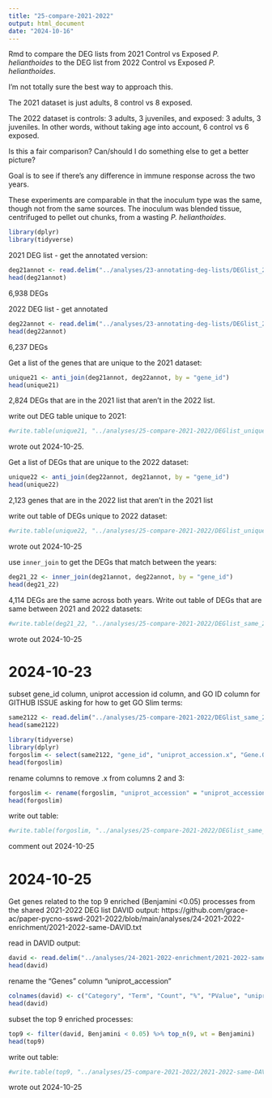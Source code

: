 ```yaml
---
title: "25-compare-2021-2022"
output: html_document
date: "2024-10-16"
---
```

Rmd to compare the DEG lists from 2021 Control vs Exposed _P. helianthoides_ to the DEG list from 2022 Control vs Exposed _P. helianthoides_.

I'm not totally sure the best way to approach this. 

The 2021 dataset is just adults, 8 control vs 8 exposed. 

The 2022 dataset is controls: 3 adults, 3 juveniles, and exposed: 3 adults, 3 juveniles. In other words, without taking age into account, 6 control vs 6 exposed. 

Is this a fair comparison? Can/should I do something else to get a better picture? 

Goal is to see if there's any difference in immune response across the two years. 

These experiments are comparable in that the inoculum type was the same, though not from the same sources. The inoculum was blended tissue, centrifuged to pellet out chunks, from a wasting _P. helianthoides_. 

```r
library(dplyr)
library(tidyverse)
```

2021 DEG list - get the annotated version:
```r
deg21annot <- read.delim("../analyses/23-annotating-deg-lists/DEGlist_2021_exposedVcontrol_annotated.tab")
head(deg21annot)
```
6,938 DEGs




2022 DEG list - get annotated
```r
deg22annot <- read.delim("../analyses/23-annotating-deg-lists/DEGlist_2022_exposedVcontrol_annotated.tab")
head(deg22annot)
```
6,237 DEGs 

Get a list of the genes that are unique to the 2021 dataset:
```r
unique21 <- anti_join(deg21annot, deg22annot, by = "gene_id")
head(unique21)
```
2,824 DEGs that are in the 2021 list that aren't in the 2022 list. 

write out DEG table unique to 2021: 
```r
#write.table(unique21, "../analyses/25-compare-2021-2022/DEGlist_unique_2021.tab", sep = '\t', row.names = F, quote = F)
```
wrote out 2024-10-25.




Get a list of DEGs that are unique to the 2022 dataset: 
```r
unique22 <- anti_join(deg22annot, deg21annot, by = "gene_id")
head(unique22)
```
2,123 genes that are in the 2022 list that aren't in the 2021 list 

write out table of DEGs unique to 2022 dataset: 
```r
#write.table(unique22, "../analyses/25-compare-2021-2022/DEGlist_unique_2022.tab", sep = '\t', row.names = F, quote = F)
```
wrote out 2024-10-25

use `inner_join` to  get the DEGs that match between the years:
```r
deg21_22 <- inner_join(deg21annot, deg22annot, by = "gene_id")
head(deg21_22)
```

4,114 DEGs are the same across both years. 
Write out table of DEGs that are same between 2021 and 2022 datasets:
```r
#write.table(deg21_22, "../analyses/25-compare-2021-2022/DEGlist_same_2021-2022.tab", sep = '\t', row.names = F, quote = F)
```

wrote out 2024-10-25

# 2024-10-23
subset gene_id column, uniprot accession id column, and GO ID column for GITHUB ISSUE asking for how to get GO Slim terms:
```r
same2122 <- read.delim("../analyses/25-compare-2021-2022/DEGlist_same_2021-2022.tab")
head(same2122)
```

```r
library(tidyverse)
library(dplyr)
forgoslim <- select(same2122, "gene_id", "uniprot_accession.x", "Gene.Ontology.IDs.x")
head(forgoslim)
```

rename columns to remove .x from columns 2 and 3:
```r
forgoslim <- rename(forgoslim, "uniprot_accession" = "uniprot_accession.x", "Gene.Ontology.IDs" = "Gene.Ontology.IDs.x")
head(forgoslim)
```

write out table:
```r
#write.table(forgoslim, "../analyses/25-compare-2021-2022/DEGlist_same_2021-2022_forGOslim.tab", sep = '\t', row.names = F, quote = F)

```
comment out 2024-10-25

# 2024-10-25
Get genes related to the top 9 enriched (Benjamini <0.05) processes from the shared 2021-2022 DEG list DAVID output: https://github.com/grace-ac/paper-pycno-sswd-2021-2022/blob/main/analyses/24-2021-2022-enrichment/2021-2022-same-DAVID.txt

read in DAVID output:
```r
david <- read.delim("../analyses/24-2021-2022-enrichment/2021-2022-same-DAVID.txt")
head(david)
```

rename the "Genes" column "uniprot_accession"
```r
colnames(david) <- c("Category", "Term", "Count", "%", "PValue", "uniprot_accession", "List Total", "Pop Hits", "Pop Total", "Fold Enrichment", "Bonferroni", "Benjamini", "FDR")
head(david)
```

subset the top 9 enriched processes:
```r
top9 <- filter(david, Benjamini < 0.05) %>% top_n(9, wt = Benjamini)
head(top9)
```

write out table:
```r
#write.table(top9, "../analyses/25-compare-2021-2022/2021-2022-same-DAVID-top9_enriched.tab", sep = '\t', row.names = F, quote = F)

```

wrote out 2024-10-25